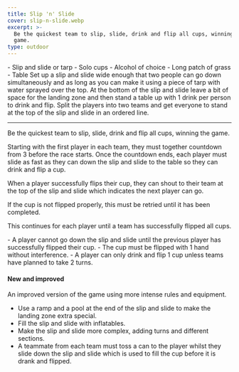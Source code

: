 ```yaml
---
title: Slip 'n' Slide
cover: slip-n-slide.webp
excerpt: >-
  Be the quickest team to slip, slide, drink and flip all cups, winning the
  game.
type: outdoor
---
```


<GameHero
  cover="/BeerGoggleGames/images/slip-n-slide.webp"
  alt="Slip 'n' Slide"
/>

<GameSection title="Equipment" icon="/BeerGoggleGames/images/liquor.webp">
-   Slip and slide or tarp
-   Solo cups
-   Alcohol of choice
-   Long patch of grass
-   Table
</GameSection>

<GameSection title="Setup" icon="/BeerGoggleGames/images/settings.webp">
Set up a slip and slide wide enough that two people can go down simultaneously and as long as you can make it using a piece of tarp with water sprayed over the top. At the bottom of the slip and slide leave a bit of space for the landing zone and then stand a table up with 1 drink per person to drink and flip. Split the players into two teams and get everyone to stand at the top of the slip and slide in an ordered line.

* * *
</GameSection>

<GameSection title="Aim of the Game" icon="/BeerGoggleGames/images/target.webp">
<p>Be the quickest team to slip, slide, drink and flip all cups, winning the game.</p>
</GameSection>

<GameSection title="How to Play" icon="/BeerGoggleGames/images/question.webp">
Starting with the first player in each team, they must together countdown from 3 before the race starts. Once the countdown ends, each player must slide as fast as they can down the slip and slide to the table so they can drink and flip a cup.

When a player successfully flips their cup, they can shout to their team at the top of the slip and slide which indicates the next player can go.

If the cup is not flipped properly, this must be retried until it has been completed.

This continues for each player until a team has successfully flipped all cups.
</GameSection>

<GameSection title="Rules" icon="/BeerGoggleGames/images/rules.webp">
-   A player cannot go down the slip and slide until the previous player has successfully flipped their cup.
-   The cup must be flipped with 1 hand without interference.
-   A player can only drink and flip 1 cup unless teams have planned to take 2 turns.
</GameSection>

<GameSection title="Special Edition" icon="/BeerGoggleGames/images/special.webp">

<h4>New and improved</h4>

An improved version of the game using more intense rules and equipment.

-   Use a ramp and a pool at the end of the slip and slide to make the landing zone extra special.
-   Fill the slip and slide with inflatables.
-   Make the slip and slide more complex, adding turns and different sections.
-   A teammate from each team must toss a can to the player whilst they slide down the slip and slide which is used to fill the cup before it is drank and flipped.
</GameSection>

<ShareButtons title="Slip 'n' Slide" />

<FeedbackCard>
</FeedbackCard>
